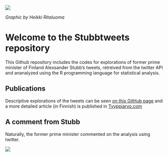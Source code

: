![](figure/stubb_hyppy.png)


*Graphic by Heikki Ritaluoma*


# Welcome to the Stubbtweets repository

This Github repository includes the codes for explorations of former prime minister of Finland Alexsander Stubb's tweets, retreived from the twitter API and ananalyzed using the R programming language for statistical analysis. 

## Publications

Descriptive explorations of the tweets can be seen [on this GitHub page](https://tuomonieminen.github.io/StubbTweets/) and a more detailed article (in Finnish) is published in [Tyyppiarvo.com](http://tyyppiarvo.com/2016/03/kannanottoja-ja-kokoomus-tsemppia-tassa-kaikki-mita-pitaa-tietaa-stubbin-twitterista/)

## A comment from Stubb

Naturally, the former prime minister commented on the analysis using twitter.

![](figure/stubb_response.png)